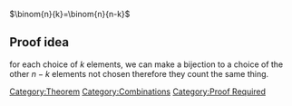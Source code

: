 <math display="block">\binom{n}{k}=\binom{n}{n-k}</math>

== Proof idea ==
for each choice of <math display="inline">k</math> elements, we can make a bijection to a choice of the other <math display="inline">n-k</math> elements not chosen therefore they count the same thing.
[[Category:Theorem]]
[[Category:Combinations]]
[[Category:Proof Required]]